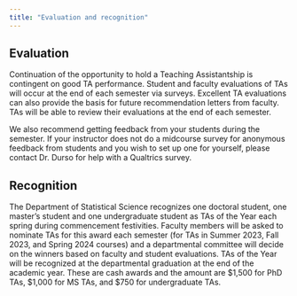 ```yaml
---
title: "Evaluation and recognition"
---
```


## Evaluation

Continuation of the opportunity to hold a Teaching Assistantship is contingent on good TA performance.
Student and faculty evaluations of TAs will occur at the end of each semester via surveys.
Excellent TA evaluations can also provide the basis for future recommendation letters from faculty.
TAs will be able to review their evaluations at the end of each semester.

We also recommend getting feedback from your students during the semester.
If your instructor does not do a midcourse survey for anonymous feedback from students and you wish to set up one for yourself, please contact Dr. Durso for help with a Qualtrics survey.

## Recognition

The Department of Statistical Science recognizes one doctoral student, one master's student and one undergraduate student as TAs of the Year each spring during commencement festivities.
Faculty members will be asked to nominate TAs for this award each semester (for TAs in Summer 2023, Fall 2023, and Spring 2024 courses) and a departmental committee will decide on the winners based on faculty and student evaluations.
TAs of the Year will be recognized at the departmental graduation at the end of the academic year.
These are cash awards and the amount are \$1,500 for PhD TAs, \$1,000 for MS TAs, and \$750 for undergraduate TAs.
